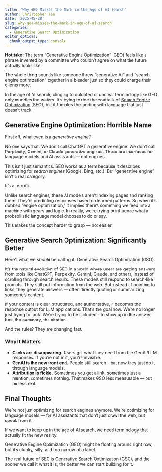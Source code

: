 ```yaml
---
title: 'Why GEO Misses the Mark in the Age of AI Search'
author: Christopher Yee
date: '2025-05-28'
slug: why-geo-misses-the-mark-in-age-of-ai-search
categories:
  - Generative Search Optimization
editor_options: 
  chunk_output_type: console
---
```


**Hot take:** The term "Generative Engine Optimization" (GEO) feels like a phrase invented by a committee who couldn't agree on what the future actually looks like. 

The whole thing sounds like someone threw "generative AI" and "search engine optimization" together in a blender just so they could charge their clients more.

In the age of AI search, clinging to outdated or unclear terminology like GEO only muddles the waters. It’s trying to ride the coattails of [Search Engine Optimization](https://www.christopheryee.org/categories/search-engine-optimization/) (SEO), but it fumbles the landing with language that just doesn’t track.

## Generative Engine Optimization: Horrible Name

First off, what even is a *generative engine*?

No one says that. We don’t call ChatGPT a generative engine. We don’t call Perplexity, Gemini, or Claude generative engines. These are interfaces for language models and AI assistants — not engines.

This isn’t just semantics. SEO works as a term because it describes optimizing for *search engines* (Google, Bing, etc.). But "generative engine" isn’t a real category.

It’s a retrofit.

Unlike search engines, these AI models aren’t indexing pages and ranking them. They’re predicting responses based on learned patterns. So when it’s dubbed "engine optimization," it implies there’s something we feed into a machine with gears and logic. In reality, we’re trying to influence what a probabilistic language model chooses to do or say.

This makes the concept harder to grasp — not easier.

## Generative Search Optimization: Significantly Better

Here's what we *should* be calling it: Generative Search Optimization (GSO).

It’s the natural evolution of SEO in a world where users are getting answers from tools like ChatGPT, Perplexity, Gemini, Claude, and others, instead of scrolling through search results. These models still respond to search-like prompts. They still pull information from the web. But instead of pointing to links, they generate answers — often directly quoting or summarizing someone’s content.

If your content is clear, structured, and authoritative, it becomes the response output for LLM applications. That's the goal now. We're no longer just trying to rank. We're trying to be included - to show up in the answer box, the summary, the citation.

And the rules? They are changing fast.

### Why It Matters

- **Clicks are disappearing.** Users get what they need from the GenAI/LLM responses. If you're not in it, you're invisible. 
- **GenAI is the new front end.** People still search - but now they just do it through language models.
- **Attribution is fickle.** Sometimes you get a link, sometimes just a mention, sometimes nothing. That makes GSO less measurable — but no less real.

## Final Thoughts

We’re not just optimizing for search engines anymore. We’re optimizing for language models — for AI assistants that don’t just crawl the web, but speak from it.

If we want to keep up in the age of AI search, we need terminology that actually fit the new reality.

Generative Engine Optimization (GEO) might be floating around right now, but it’s clunky, silly, and too narrow of a label.

The real future of SEO is Generative Search Optimization (GSO), and the sooner we call it what it is, the better we can start building for it.



